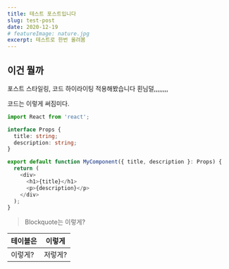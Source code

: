 ```yaml
---
title: 테스트 포스트입니다
slug: test-post
date: 2020-12-19
# featureImage: nature.jpg
excerpt: 테스트로 한번 올려봄
---
```


## 이건 뭘까

포스트 스타일링, 코드 하이라이팅 적용해봤습니다 횐님덜,,,,,,,,

코드는 이렇게 써짐미다.

```ts
import React from 'react';

interface Props {
  title: string;
  description: string;
}

export default function MyComponent({ title, description }: Props) {
  return (
    <div>
      <h1>{title}</h1>
      <p>{description}</p>
    </div>
  );
}
```

> Blockquote는 이렇게?

| 테이블은 | 이렇게  |
| -------- | ------- |
| 이렇게?  | 저렇게? |
